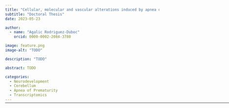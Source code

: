 ```yaml
---
title: "Cellular, molecular and vascular alterations induced by apnea of prematurity in the murine cerebellum"
subtitle: "Doctoral Thesis"
date: 2023-05-23

author:
  - name: "Agalic Rodriguez-Duboc"
    orcid: 0000-0002-2084-3780

image: feature.png
image-alt: "TODO"

description: "TODO"

abstract: TODO

categories:
  - Neurodevelopment
  - Cerebellum
  - Apnea of Prematurity
  - Transcriptomics
---
```


<hr style="margin-bottom: 30px; margin-top: -12px;" width="900px">

<!-- <object data="PhD Thesis.pdf" type="application/pdf" width="100%" height="900">
  <p><a href="PhD Thesis.pdf">Link to the PDF</a></p>
</object> -->